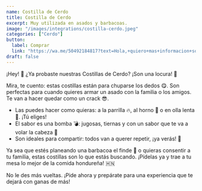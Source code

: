 ```yaml
---
name: Costilla de Cerdo
title: Costilla de Cerdo
excerpt: Muy utilizada en asados y barbacoas.
image: "/images/integrations/costilla-cerdo.jpeg"
categories: ["Cerdo"]
button:
  label: Comprar
  link: "https://wa.me/50492184817?text=Hola,+quiero+mas+informacion+sobre+la+Costilla+de+Cerdo."
draft: false
---
```

¡Hey! 👋 ¿Ya probaste nuestras Costillas de Cerdo? ¡Son una locura! 🤪

Mira, te cuento: estas costillas están para chuparse los dedos 😋. Son perfectas para cuando quieres armar un asado con la familia o los amigos. Te van a hacer quedar como un crack 😎.

- Las puedes hacer como quieras: a la parrilla 🔥, al horno 🍖 o en olla lenta 🍲. ¡Tú eliges!
- El sabor es una bomba 💣: jugosas, tiernas y con un sabor que te va a volar la cabeza 🤯
- Son ideales para compartir: todos van a querer repetir, ¡ya verás! 🤤

Ya sea que estés planeando una barbacoa el finde 🍻 o quieras consentir a tu familia, estas costillas son lo que estás buscando. ¡Pídelas ya y trae a tu mesa lo mejor de la comida hondureña! 🇭🇳

No le des más vueltas. ¡Pide ahora y prepárate para una experiencia que te dejará con ganas de más!